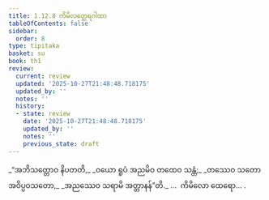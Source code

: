 ```yaml
---
title: 1.12.8 ကိမိလတ္ထေရဂါထာ
tableOfContents: false
sidebar:
  order: 8
type: tipitaka
basket: su
book: th1
review:
  current: review
  updated: '2025-10-27T21:48:48.718175'
  updated_by: ''
  notes: ''
  history:
  - state: review
    date: '2025-10-27T21:48:48.718175'
    updated_by: ''
    notes: ''
    previous_state: draft
---
```



<ReviewStatus review={frontmatter.review} showDetails={true} />

<HypothesisAnnotation frontmatter={frontmatter} />

<DynamicBreadcrumb />

<Division number="118" book="th1" e="ch" v="19" p="245">

<Paragraph number="263" type="verses" book="th1">
_“အဘိသတ္တောဝ နိပတတိ,_  
_ဝယော ရူပံ အညမိဝ တထေဝ သန္တံ;_  
_တဿေဝ သတော အဝိပ္ပဝသတော,_  
_အညဿေဝ သရာမိ အတ္တာနန်”တိ._  


</Paragraph>
</Division>

<Paragraph number="264" type="center" book="th1">
…  ကိမိလော ထေရော… .
</Paragraph>